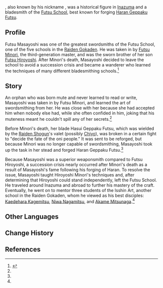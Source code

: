 {{Character Infobox
|type             = Historical
|region           = Inazuma
|affiliation      = Futsu School
}}
{{lang|'''Futsu Masayoshi'''|ja=経津政芳}}, also known by his nickname {{lang|'''Masagomaru'''|ja=真砂丸}}, was a historical figure in [[Inazuma]] and a bladesmith of the [[Futsu School]], best known for forging [[Haran Geppaku Futsu]].

==Profile==
Futsu Masayoshi was one of the greatest swordsmiths of the Futsu School, one of the five schools in the [[Raiden Gokaden]]. He was taken in by [[Futsu Minori]], the third-generation master, and was the sworn brother of her son [[Futsu Hiroyoshi]]. After Minori's death, Masayoshi decided to leave the school to avoid a succession crisis and became a wanderer who learned the techniques of many different bladesmithing schools.<ref name="Haran">{{Ref/Weapon|Haran Geppaku Futsu}}</ref>

==Story==
An orphan who was born mute and never learned to read or write, Masayoshi was taken in by Futsu Minori, and learned the art of swordsmithing from her. He was close with her because she had accepted him when nobody else had, while she often confided in him, joking that his muteness meant he couldn't spill any of her secrets.<ref name="Haran" />

Before Minori's death, her blade Hasui Geppaku Futsu, which was wielded by the [[Raiden Shogun]]'s valet (possibly [[Chiyo]]), was broken in a certain fight to "decide the fate of the oni people." It was sent to be reforged, but because Minori was no longer capable of swordsmithing, Masayoshi took up the task in her stead and forged Haran Geppaku Futsu.<ref name="Haran" />

Because Masayoshi was a superior weaponsmith compared to Futsu Hiroyoshi, a succession crisis nearly occurred after Minori's death as a result of Masayoshi's fame following his forging of Haran. To resolve the issue, Masayoshi taught Hiroyoshi Minori's techniques and, after determining that Hiroyoshi could stand independently, left the Futsu School. He traveled around Inazuma and abroad to further his mastery of the craft. Eventually, he went on to mentor three students of the Isshin Art, another school in the Raiden Gokaden, whom he viewed as his best disciples: [[Kaedehara Kagemitsu]], [[Niwa Nagamitsu]], and [[Akame Mitsunaga]].<ref name="Haran" />

==Other Languages==
{{Other Languages
|default_hidden=1
|en      = Futsu Masayoshi
|zhs     = 经津政芳
|zhs_rm  = Jīngjīn Zhèngfāng
|zht     = 經津政芳
|zht_rm  = Jīngjīn Zhèngfāng
|ja      = 経津政芳
|ja_rm   = Futsu Masayoshi
|ko      = 후츠 마사요시
|ko_rm   = Hucheu Masayosi
|es      = Futsu Masayoshi
|fr      = Futsu Masayoshi
|ru      = Фуцу Масаёси
|th      = Futsu Masayoshi
|vi      = Futsu Masayoshi
|de      = Futsu Masayoshi
|id      = Futsu Masayoshi
|pt      = Futsu Masayoshi
}}

==Change History==
{{Change History|2.6}}

==References==
{{Reflist}}